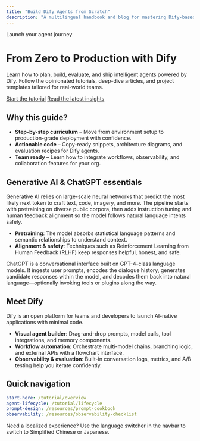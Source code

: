 ```yaml
---
title: "Build Dify Agents from Scratch"
description: "A multilingual handbook and blog for mastering Dify-based agent development from zero to production."
---
```


<div className="hero">
  <div className="hero__badge">Launch your agent journey</div>
  <h1>From Zero to Production with Dify</h1>
  <p>
    Learn how to plan, build, evaluate, and ship intelligent agents powered by Dify. Follow the
    opinionated tutorials, deep-dive articles, and project templates tailored for real-world teams.
  </p>
  <div className="hero__cta">
    <a href="/tutorial/overview" className="primary">Start the tutorial</a>
    <a href="/blog" className="ghost">Read the latest insights</a>
  </div>
</div>

## Why this guide?

- **Step-by-step curriculum** – Move from environment setup to production-grade deployment with confidence.
- **Actionable code** – Copy-ready snippets, architecture diagrams, and evaluation recipes for Dify agents.
- **Team ready** – Learn how to integrate workflows, observability, and collaboration features for your org.

## Generative AI & ChatGPT essentials

Generative AI relies on large-scale neural networks that predict the most likely next token to craft text, code, imagery, and more. The pipeline starts with pretraining on diverse public corpora, then adds instruction tuning and human feedback alignment so the model follows natural language intents safely.

- **Pretraining**: The model absorbs statistical language patterns and semantic relationships to understand context.
- **Alignment & safety**: Techniques such as Reinforcement Learning from Human Feedback (RLHF) keep responses helpful, honest, and safe.

ChatGPT is a conversational interface built on GPT-4-class language models. It ingests user prompts, encodes the dialogue history, generates candidate responses within the model, and decodes them back into natural language—optionally invoking tools or plugins along the way.

## Meet Dify

Dify is an open platform for teams and developers to launch AI-native applications with minimal code.

- **Visual agent builder**: Drag-and-drop prompts, model calls, tool integrations, and memory components.
- **Workflow automation**: Orchestrate multi-model chains, branching logic, and external APIs with a flowchart interface.
- **Observability & evaluation**: Built-in conversation logs, metrics, and A/B testing help you iterate confidently.

## Quick navigation

```yaml
start-here: /tutorial/overview
agent-lifecycle: /tutorial/lifecycle
prompt-design: /resources/prompt-cookbook
observability: /resources/observability-checklist
```

<Callout type="info">
Need a localized experience? Use the language switcher in the navbar to switch to Simplified Chinese or Japanese.
</Callout>

<style jsx>{`
.hero {
  display: flex;
  flex-direction: column;
  gap: 1.5rem;
  padding: 4rem 3rem;
  background: radial-gradient(circle at top left, #3b82f6, rgba(37, 99, 235, 0.2));
  border-radius: 1.5rem;
  color: white;
  text-align: left;
  box-shadow: 0 40px 80px rgba(37, 99, 235, 0.25);
  overflow: hidden;
  position: relative;
}
.hero::after {
  content: "";
  position: absolute;
  inset: 0;
  background: url('/cover.svg') no-repeat right bottom;
  background-size: min(55%, 320px);
  opacity: 0.9;
  pointer-events: none;
}
.hero h1 {
  font-size: clamp(2.5rem, 4vw, 3.75rem);
  max-width: 18ch;
}
.hero p {
  max-width: 60ch;
  font-size: 1.125rem;
  line-height: 1.8;
}
.hero__badge {
  display: inline-flex;
  align-self: flex-start;
  padding: 0.4rem 0.8rem;
  background: rgba(255, 255, 255, 0.2);
  border-radius: 999px;
  font-size: 0.85rem;
  letter-spacing: 0.04em;
  text-transform: uppercase;
}
.hero__cta {
  display: flex;
  gap: 1rem;
  flex-wrap: wrap;
}
.hero__cta .primary {
  background: white;
  color: #1d4ed8;
  padding: 0.75rem 1.5rem;
  border-radius: 0.75rem;
  font-weight: 600;
  text-decoration: none;
  transition: transform 0.2s ease, box-shadow 0.2s ease;
  box-shadow: 0 20px 40px rgba(255, 255, 255, 0.25);
}
.hero__cta .primary:hover {
  transform: translateY(-2px);
}
.hero__cta .ghost {
  color: white;
  padding: 0.75rem 1.5rem;
  border-radius: 0.75rem;
  border: 1px solid rgba(255, 255, 255, 0.6);
  text-decoration: none;
  transition: background 0.2s ease;
}
.hero__cta .ghost:hover {
  background: rgba(255, 255, 255, 0.15);
}
@media (max-width: 768px) {
  .hero {
    padding: 3rem 1.75rem;
  }
}
`}</style>
